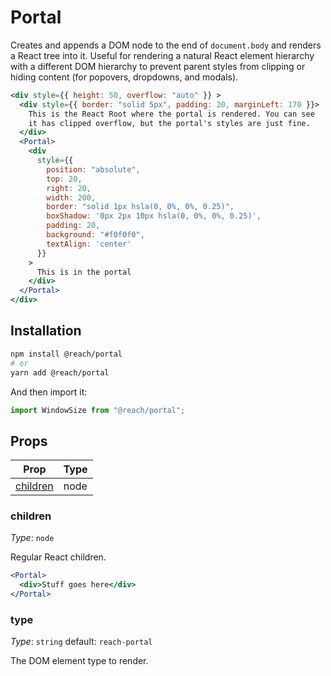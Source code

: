 # Portal

Creates and appends a DOM node to the end of `document.body` and renders a React tree into it. Useful for rendering a natural React element hierarchy with a different DOM hierarchy to prevent parent styles from clipping or hiding content (for popovers, dropdowns, and modals).

```.jsx
<div style={{ height: 50, overflow: "auto" }} >
  <div style={{ border: "solid 5px", padding: 20, marginLeft: 170 }}>
    This is the React Root where the portal is rendered. You can see
    it has clipped overflow, but the portal's styles are just fine.
  </div>
  <Portal>
    <div
      style={{
        position: "absolute",
        top: 20,
        right: 20,
        width: 200,
        border: "solid 1px hsla(0, 0%, 0%, 0.25)",
        boxShadow: '0px 2px 10px hsla(0, 0%, 0%, 0.25)',
        padding: 20,
        background: "#f0f0f0",
        textAlign: 'center'
      }}
    >
      This is in the portal
    </div>
  </Portal>
</div>
```

## Installation

```bash
npm install @reach/portal
# or
yarn add @reach/portal
```

And then import it:

```js
import WindowSize from "@reach/portal";
```

## Props

| Prop                   | Type   |
| -----------------------| ------ |
| [children](#children)  | node   |

### children

*Type*: `node`

Regular React children.

```jsx
<Portal>
  <div>Stuff goes here</div>
</Portal>
```

### type

*Type*: `string` default: `reach-portal`

The DOM element type to render.
